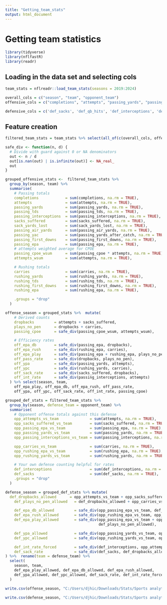 ---
title: "Getting_team_stats"
output: html_document
---


# Getting team statistics
```{r}
library(tidyverse)
library(nflfastR)
library(readr)
```

## Loading in the data set and selecting cols
```{r}
team_stats = nflreadr::load_team_stats(seasons = 2019:2024)
```

```{r}
overall_cols = c("season", "team", "opponent_team")
offensive_cols = c("completions", "attempts", "passing_yards", "passing_tds", 'passing_interceptions', 'sacks_suffered', 'sack_yards_lost', 'passing_air_yards', 'passing_yards_after_catch', 'passing_first_downs', 'passing_epa', 'passing_cpoe', 'carries', 'rushing_yards', 'rushing_tds', 'rushing_first_downs', 'rushing_epa', 'receptions', 'targets', 'receiving_yards', 'receiving_tds', 'receiving_first_downs', 'receiving_epa')

defensive_cols = c('def_sacks', 'def_qb_hits', 'def_interceptions', 'def_pass_defended', 'def_tds', 'def_safeties')
```

## Feature creation
```{r}
filtered_team_stats = team_stats %>% select(all_of(c(overall_cols, offensive_cols, defensive_cols)))

safe_div <- function(n, d) {
  # Divide with guard against 0 or NA denominators
  out <- n / d
  out[is.nan(out) | is.infinite(out)] <- NA_real_
  out
}

grouped_offensive_stats <-  filtered_team_stats %>%
  group_by(season, team) %>%
  summarise(
    # Passing totals
    completions            = sum(completions, na.rm = TRUE),
    attempts               = sum(attempts, na.rm = TRUE),
    passing_yards          = sum(passing_yards, na.rm = TRUE),
    passing_tds            = sum(passing_tds, na.rm = TRUE),
    passing_interceptions  = sum(passing_interceptions, na.rm = TRUE),
    sacks_suffered         = sum(sacks_suffered, na.rm = TRUE),
    sack_yards_lost        = sum(sack_yards_lost, na.rm = TRUE),
    passing_air_yards      = sum(passing_air_yards, na.rm = TRUE),
    passing_yac            = sum(passing_yards_after_catch, na.rm = TRUE),
    passing_first_downs    = sum(passing_first_downs, na.rm = TRUE),
    passing_epa            = sum(passing_epa, na.rm = TRUE),
    # attempts weighted average for CPOE
    passing_cpoe_wsum      = sum(passing_cpoe * attempts, na.rm = TRUE),
    attempts_wsum          = sum(attempts, na.rm = TRUE),

    # Rushing totals
    carries                = sum(carries, na.rm = TRUE),
    rushing_yards          = sum(rushing_yards, na.rm = TRUE),
    rushing_tds            = sum(rushing_tds, na.rm = TRUE),
    rushing_first_downs    = sum(rushing_first_downs, na.rm = TRUE),
    rushing_epa            = sum(rushing_epa, na.rm = TRUE),

    .groups = "drop"
  )

offense_season = grouped_stats %>%  mutate(
    # Derived counts
    dropbacks         = attempts + sacks_suffered,
    plays_no_pen      = dropbacks + carries,
    passing_cpoe      = safe_div(passing_cpoe_wsum, attempts_wsum),

    # Efficiency rates
    off_epa_db        = safe_div(passing_epa, dropbacks),
    off_epa_rush      = safe_div(rushing_epa, carries),
    off_epa_play      = safe_div(passing_epa + rushing_epa, plays_no_pen),
    off_pass_rate     = safe_div(dropbacks, plays_no_pen),
    off_ypa           = safe_div(passing_yards, attempts),
    off_ypc           = safe_div(rushing_yards, carries),
    off_sack_rate     = safe_div(sacks_suffered, dropbacks),
    off_int_rate      = safe_div(passing_interceptions, attempts)
  ) %>% select(season, team,
    off_epa_play, off_epa_db, off_epa_rush, off_pass_rate,
    off_ypa, off_ypc, off_sack_rate, off_int_rate, passing_cpoe)
```

``` {r}
grouped_def_stats = filtered_team_stats %>% 
  group_by(season, defense_team = opponent_team) %>%
  summarise(
    # Opponent offense totals against this defense
    opp_attempts_vs_team              = sum(attempts, na.rm = TRUE),
    opp_sacks_suffered_vs_team        = sum(sacks_suffered, na.rm = TRUE),
    opp_passing_epa_vs_team           = sum(passing_epa, na.rm = TRUE),
    opp_passing_yards_vs_team         = sum(passing_yards, na.rm = TRUE),
    opp_passing_interceptions_vs_team = sum(passing_interceptions, na.rm = TRUE),

    opp_carries_vs_team               = sum(carries, na.rm = TRUE),
    opp_rushing_epa_vs_team           = sum(rushing_epa, na.rm = TRUE),
    opp_rushing_yards_vs_team         = sum(rushing_yards, na.rm = TRUE),

    # Your own defense counting helpful for rates
    def_interceptions                 = sum(def_interceptions, na.rm = TRUE),
    def_sacks                         = sum(def_sacks, na.rm = TRUE),
    .groups = "drop"
  )

defense_season = grouped_def_stats %>% mutate(
  def_dropbacks_allowed      = opp_attempts_vs_team + opp_sacks_suffered_vs_team,
    def_plays_no_pen_allowed   = def_dropbacks_allowed + opp_carries_vs_team,

    def_epa_db_allowed         = safe_div(opp_passing_epa_vs_team, def_dropbacks_allowed),
    def_epa_rush_allowed       = safe_div(opp_rushing_epa_vs_team, opp_carries_vs_team),
    def_epa_play_allowed       = safe_div(opp_passing_epa_vs_team + opp_rushing_epa_vs_team,
                                          def_plays_no_pen_allowed),

    def_ypa_allowed            = safe_div(opp_passing_yards_vs_team, opp_attempts_vs_team),
    def_ypc_allowed            = safe_div(opp_rushing_yards_vs_team, opp_carries_vs_team),

    def_int_rate_forced        = safe_div(def_interceptions, opp_attempts_vs_team),
    def_sack_rate              = safe_div(def_sacks, def_dropbacks_allowed)
) %>%  rename(team = defense_team) %>%
  select(
    season, team,
    def_epa_play_allowed, def_epa_db_allowed, def_epa_rush_allowed,
    def_ypa_allowed, def_ypc_allowed, def_sack_rate, def_int_rate_forced
  )

```


```{r}
write.csv(offense_season, "C:/Users/djhic/Downloads/Stats/Sports analytics research/team_offense_season.csv")

write.csv(defense_season, "C:/Users/djhic/Downloads/Stats/Sports analytics research/team_defense_season.csv")
```

